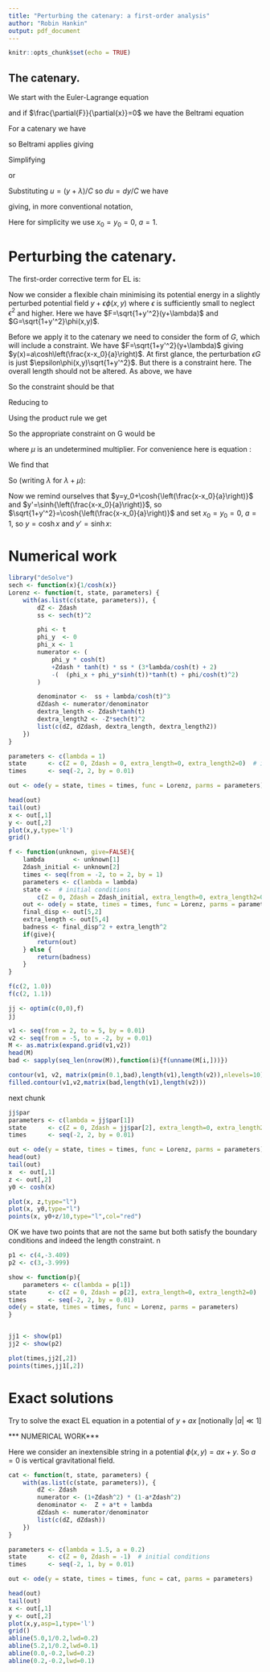```yaml
---
title: "Perturbing the catenary: a first-order analysis"
author: "Robin Hankin"
output: pdf_document
---
```


```r
knitr::opts_chunk$set(echo = TRUE)
```

## The catenary.

\newcommand{\di}[2]{\frac{\partial{#1}}{\partial{#2}}}
\newcommand{\cx}{\cosh{\left(\frac{x-x_0}{a}\right)}}
\newcommand{\sx}{\sinh{\left(\frac{x-x_0}{a}\right)}}
\newcommand{\tx}{\tanh{\left(\frac{x-x_0}{a}\right)}}
\newcommand{\sech}{\operatorname{sech}}

We start with the Euler-Lagrange equation

\begin{equation}
\frac{d}{dx}\di{F}{y'} -\di{F}{y}=0
\end{equation}

and if $\di{F}{x}=0$ we have the Beltrami equation

\begin{equation}
F-y'\di{F}{y'}=C
\end{equation}

For a catenary we have

\begin{equation}
F=\sqrt{1+(y')^2}(y + \lambda)
\end{equation}

so Beltrami applies giving

\begin{equation}
\sqrt{1+y'^2}(y + \lambda)-\frac{y'^2(y+\lambda)}{\sqrt{1+y'^2}}=C
\end{equation}

Simplifying

\begin{equation}
(y+\lambda)=C\sqrt{1+y'^2}
\end{equation}

or

\begin{equation}
dx=\frac{dy}{\sqrt{\left(\frac{y+\lambda}{C}\right)^2-1}}
\end{equation}

Substituting $u=(y+\lambda)/C$ so $du=dy/C$ we have

\begin{equation}
x=\int\frac{C\,du}{\sqrt{u^2-1}} =
C\operatorname{acosh}\left(\frac{y+\lambda}{C}\right)+K
\end{equation}

giving, in more conventional notation,

\begin{equation}
y = y_0 + a\operatorname{cosh}\left(\frac{x-x_0}{a}\right)
\end{equation}

Here for simplicity we use $x_0=y_0=0$, $a=1$.


# Perturbing the catenary.

The first-order corrective term for EL is:

\begin{equation}\label{EL1}
\frac{d}{dx}\left[\di{}{y'}\left(
z\di{F}{y} + z'\di{F}{y'} + G\right)\right] =
\di{}{y}\left(z\di{F}{y} + z'\di{F}{y'} + G\right)
\end{equation}


Now we consider a flexible chain minimising its potential energy in a
slightly perturbed potential field $y + \epsilon\phi(x,y)$ where
$\epsilon$ is sufficiently small to neglect $\epsilon^2$ and higher.
Here we have $F=\sqrt{1+y'^2}(y+\lambda)$ and
$G=\sqrt{1+y'^2}\phi(x,y)$.

Before we apply it to the catenary we need to consider the form of
$G$, which will include a constraint.  We have
$F=\sqrt{1+y'^2}(y+\lambda)$ giving
$y(x)=a\cosh\left(\frac{x-x_0}{a}\right)$.  At first glance, the
perturbation $\epsilon G$ is just $\epsilon\phi(x,y)\sqrt{1+y'^2}$.
But there is a constraint here.  The overall length should not be
altered.  As above, we have

\begin{eqnarray}
\int_{x=-a}^{x=+a}\sqrt{1+y'^2}dx &\longrightarrow& \int_{x=-a}^{x=+a}\sqrt{1+(y+\epsilon z)'^2}dx\\
&=& \int_{x=-a}^{x=+a}\sqrt{1+y'^2 +2\epsilon y'z'}dx \\
&=& \int_{x=-a}^{x=+a}\left(\sqrt{1+y'^2} + \epsilon\frac{y'z'}{\sqrt{1+y'^2}}\right)dx
\end{eqnarray}


So the constraint should be that 

\begin{equation}
\int_{x=-a}^{x=+a}\frac{y'z'\,dx}{\sqrt{1+y'^2}}=0
\end{equation}

Reducing to 

\begin{equation}
\int_{x=-a}^{x=+a}z'(x)\tanh(x)\,dx=0
\end{equation}

Using the product rule we get

\begin{equation}
\int_{x=-a}^{x=+a}z(x)\sech^2 x\,dx=0
\end{equation}


So the appropriate constraint on G would be 

\begin{equation}
G = \phi(x,y)\sqrt{1+y'^2} + \mu z'(x)\frac{y'}{\sqrt{1+y'^2}}
\end{equation}

where $\mu$ is an undetermined multiplier.  For convenience here is
equation \ref{EL1}:

\begin{equation}
\frac{d}{dx}\left[\di{}{y'}\left(
z\di{F}{y} + z'\di{F}{y'} + G\right)\right] =
\di{}{y}\left(z\di{F}{y} + z'\di{F}{y'} + G\right)\nonumber
\end{equation}


\begin{equation}
\frac{d}{dx}\di{H}{y'}=\di{H}{y},\qquad
H=z\di{F}{y} + z'\di{F}{y'} + G
\end{equation}

We find that 

\begin{eqnarray}
H=z\di{F}{y} + z'\di{F}{y'} + G &=&
z\underbrace{\sqrt{1+y'^2}}_{\partial F/\partial y} + 
z'\underbrace{\frac{y'(y+\lambda)}{\sqrt{1+y'^2}}}_{\partial F/\partial y'} + 
\underbrace{\phi(x,y)\sqrt{1+y'^2} +\frac{\mu z'y'}{\sqrt{1+y'^2}}}_{G}\\
&=& (z+\phi(x,y))\sqrt{1+y'^2}  + \frac{z'y'(y+\lambda+\mu)}{\sqrt{1+y'^2}}
\end{eqnarray}

So (writing $\lambda$ for $\lambda+\mu$):


\begin{eqnarray}
\frac{d}{dx}\di{H}{y'} &=& \di{H}{y}\nonumber\\
\frac{d}{dx}
\left[
  \frac{z'(y+\lambda)}{(1+y'^2)^{3/2}} +
 \frac{y'(z+\phi(x,y))}{\sqrt{1+y'^2}}
\right]
&=& 
\phi_y(x,y)\sqrt{1+y'^2} + \frac{z'y'}{\sqrt{1+y'^2}}
\end{eqnarray}

Now we remind ourselves that $y=y_0+\cx$ and $y'=\sx$, so
$\sqrt{1+y'^2}=\cx$ and set $x_0=y_0=0$, $a=1$, so $y=\cosh x$ and
$y'=\sinh x$:

\begin{eqnarray}
\frac{d}{dx}
\left[
\frac{z'(\lambda+\cosh x)}{\cosh^3 x} +
(z+\phi(x,y))\tanh x
\right] &=&
\phi_y(x,y)\cosh x + z\tanh x
\end{eqnarray}


\begin{eqnarray}
\frac{d}{dx}
\left[
z'(\lambda\sech^3 x +\sech^2 x) + 
(z+\phi(x,y))\tanh x
\right] &=&
\phi_y(x,y)\cosh x + z\tanh x
\end{eqnarray}

\begin{eqnarray}
\frac{d}{dx}
\left[
z'(\lambda\sech^3 x +\sech^2 x) + 
\phi(x,y)\tanh x
\right] &=&
\phi_y(x,y)\cosh x
\end{eqnarray}

\begin{eqnarray}
&\hphantom{+}&z''(\lambda\sech^3 x +\sech^2 x)\\
&-&  z'(3\lambda\sech^3x\tanh x + 2\sech^2\tanh x)\\
&+& (\phi_x + \phi_y\sinh x)\tanh x + \textcolor{red}{\phi\sech^2 x} \\
&{}& =\phi_y\cosh x
\end{eqnarray}


\begin{eqnarray}
z'' =
	\frac{
        \phi_y\cosh x
    +   z'(3\lambda\sech^3x\tanh x + 2\sech^2\tanh x) 
	-   ((\phi_x + \phi_y\sinh x)\tanh x + \textcolor{red}{\phi\sech^2 x}) 
}{
        \lambda\sech^3 x +\sech^2 x
}
\end{eqnarray}


# Numerical work


```r
library("deSolve") 
sech <- function(x){1/cosh(x)}
Lorenz <- function(t, state, parameters) {
    with(as.list(c(state, parameters)), {
        dZ <- Zdash
        ss <- sech(t)^2

        phi <- t
        phi_y  <- 0
        phi_x <- 1
        numerator <- (
            phi_y * cosh(t)
            +Zdash * tanh(t) * ss * (3*lambda/cosh(t) + 2)
            -(  (phi_x + phi_y*sinh(t))*tanh(t) + phi/cosh(t)^2)
        )

        denominator <-  ss + lambda/cosh(t)^3
        dZdash <- numerator/denominator
        dextra_length <- Zdash*tanh(t)
        dextra_length2 <- -Z*sech(t)^2
        list(c(dZ, dZdash, dextra_length, dextra_length2))
    })
}

parameters <- c(lambda = 1)
state      <- c(Z = 0, Zdash = 0, extra_length=0, extra_length2=0)  # initial conditions
times      <- seq(-2, 2, by = 0.01)

out <- ode(y = state, times = times, func = Lorenz, parms = parameters)
```

```r
head(out)
tail(out)
x <- out[,1]
y <- out[,2]
plot(x,y,type='l')
grid()
```


```r
f <- function(unknown, give=FALSE){
    lambda        <- unknown[1]
    Zdash_initial <- unknown[2]
    times <- seq(from = -2, to = 2, by = 1)
    parameters <- c(lambda = lambda)
    state <-  # initial conditions
        c(Z = 0, Zdash = Zdash_initial, extra_length=0, extra_length2=0) 
    out <- ode(y = state, times = times, func = Lorenz, parms = parameters)
    final_disp <- out[5,2]
    extra_length <- out[5,4]
    badness <- final_disp^2 + extra_length^2
    if(give){
        return(out)
    } else {
        return(badness)
    } 
}
```

```r
f(c(2, 1.0))
f(c(2, 1.1))
```
   
   
```r
jj <- optim(c(0,0),f)
jj

```

```r
v1 <- seq(from = 2, to = 5, by = 0.01)
v2 <- seq(from = -5, to = -2, by = 0.01)
M <- as.matrix(expand.grid(v1,v2))
head(M)
bad <- sapply(seq_len(nrow(M)),function(i){f(unname(M[i,]))})
```

```r
contour(v1, v2, matrix(pmin(0.1,bad),length(v1),length(v2)),nlevels=10)
filled.contour(v1,v2,matrix(bad,length(v1),length(v2)))
```

next chunk

	
```r
jj$par
parameters <- c(lambda = jj$par[1])
state      <- c(Z = 0, Zdash = jj$par[2], extra_length=0, extra_length2=0)  # initial conditions
times      <- seq(-2, 2, by = 0.01)

out <- ode(y = state, times = times, func = Lorenz, parms = parameters)
head(out)
tail(out)
x  <- out[,1]
z <- out[,2]
y0 <- cosh(x)

plot(x, z,type="l")
plot(x, y0,type="l")
points(x, y0+z/10,type="l",col="red")
```


OK we have two points that are not the same but both satisfy the
boundary conditions and indeed the length constraint.
n


```r
p1 <- c(4,-3.409)
p2 <- c(3,-3.999)
```

```r
show <- function(p){
    parameters <- c(lambda = p[1])
state      <- c(Z = 0, Zdash = p[2], extra_length=0, extra_length2=0)  # initial conditions
times      <- seq(-2, 2, by = 0.01)
ode(y = state, times = times, func = Lorenz, parms = parameters)
}


jj1 <- show(p1)
jj2 <- show(p2)

plot(times,jj2[,2])
points(times,jj1[,2])

```



# Exact solutions

Try to solve the exact EL equation in a potential of $y+ax$
[notionally $|a|\ll 1$]


\begin{equation}
F=(y+ax+\lambda)\sqrt{1+y'^2}
\end{equation}

\begin{equation}
\frac{d}{dx}\di{F}{y'}=\di{F}{y}
\end{equation}


\begin{equation}
\frac{d}{dx}\left[\frac{(y+ax+\lambda)y'}{\sqrt{1+y'^2}}\right]=\sqrt{1+y'^2}
\end{equation}

\begin{equation}
\frac{(y'+a)y'}{\sqrt{1+y'^2}} + 
\frac{y''(y+ax+\lambda)}{(1+y'^2)^{3/2}}=\sqrt{1+y'^2}
\end{equation}

\begin{equation}
(y'^2+ay')(1+y^2) + y''(y+ax+\lambda) = (1+y'^2)^2
\end{equation}

\begin{equation}
y''(y+ax+\lambda) = (1+y'^2)(1-ay'^2)
\end{equation}

\begin{equation}
y'' = \frac{(1+y'^2)(1-ay'^2)}{y+ax+\lambda}
\end{equation}

*** NUMERICAL WORK***

Here we consider an inextensible string in a potential
$\phi(x,y)=ax+y$.  So $a=0$ is vertical gravitational field.

```r
cat <- function(t, state, parameters) {
    with(as.list(c(state, parameters)), {
        dZ <- Zdash
        numerator <- (1+Zdash^2) * (1-a*Zdash^2)
        denominator <-  Z + a*t + lambda
        dZdash <- numerator/denominator
        list(c(dZ, dZdash))
    })
}

parameters <- c(lambda = 1.5, a = 0.2)
state      <- c(Z = 0, Zdash = -1)  # initial conditions
times      <- seq(-2, 1, by = 0.01)

out <- ode(y = state, times = times, func = cat, parms = parameters)
```

```r
head(out)
tail(out)
x <- out[,1]
y <- out[,2]
plot(x,y,asp=1,type='l')
grid()
abline(5.0,1/0.2,lwd=0.2)
abline(5.2,1/0.2,lwd=0.1)
abline(0.0,-0.2,lwd=0.2)
abline(0.2,-0.2,lwd=0.1)
```


